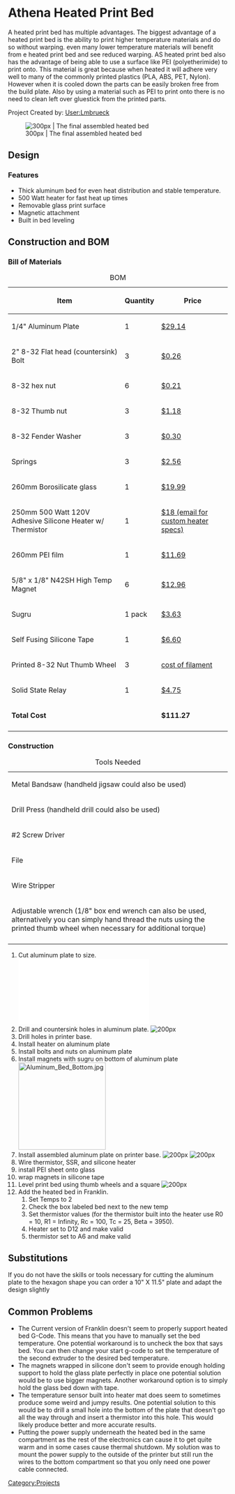 {{777}}

=Athena Heated Print Bed=

A heated print bed has multiple advantages. The biggest advantage of a heated print bed is the ability to print higher temperature materials and do so without warping. even many lower temperature materials will benefit from e heated print bed and see reduced warping. AS heated print bed also has the advantage of being able to use a surface like PEI (polyetherimide) to print onto. This material is great because when heated it will adhere very well to many of the commonly printed plastics (PLA, ABS, PET, Nylon). However when it is cooled down the parts can be easily broken free from the build plate. Also by using a material such as PEI to print onto there is no need to clean left over gluestick from the printed parts.

Project Created by: [[User:Lmbrueck]]

[[Image: Heated Print Bed.jpg | 300px | The final assembled heated bed]]

==Design==

===Features===
*Thick aluminum bed for even heat distribution and stable temperature.
*500 Watt heater for fast heat up times
*Removable glass print surface
*Magnetic attachment
*Built in bed leveling

==Construction and BOM==

===Bill of Materials===

{|class="wikitable" style="margin:auto"
|+BOM
!Item
!Quantity
!Price
|-
|1/4" Aluminum Plate
|1
|[https://www.midweststeelsupply.com/store/castaluminumplateatp5 $29.14]
|-
|2" 8-32 Flat head (countersink) Bolt
|3
|[https://www.mcmaster.com/#90273a205/=15fja77 $0.26]
|-
|8-32 hex nut
|6
|[https://www.mcmaster.com/#91841a009/=15fjbbp $0.21]
|-
|8-32 Thumb nut
|3
|[https://www.mcmaster.com/#92741a120/=15fjchx $1.18]
|-
|8-32 Fender Washer
|3
|[https://www.mcmaster.com/#90313a504/=15fjeq0 $0.30]
|-
|Springs
|3
|[https://www.mcmaster.com/#1986k4/=15fjgxw $2.56]
|-
|260mm Borosilicate glass
|1
|[https://www.amazon.com/Signswise-Clear-Borosilicate-Printers-Round260mm/dp/B00VHXY8WU/ref=sr_1_1?ie=UTF8&qid=1481521676&sr=8-1&keywords=260mm+boro $19.99]
|-
|250mm 500 Watt 120V Adhesive Silicone Heater w/ Thermistor
|1
|[https://alirubber.en.alibaba.com/ $18 (email for custom heater specs)]
|-
|260mm PEI film
|1
|[http://catalog.cshyde.com/item/3d-printing-materials/ultem-pei/36-3a-3d-d-260dia $11.69]
|-
|5/8" x 1/8" N42SH High Temp Magnet
|6
|[https://www.kjmagnetics.com/proddetail.asp?prod=DA2SH $12.96]
|-
|Sugru
|1 pack
|[https://www.amazon.com/Sugru-Moldable-Glue-SBLK3-Black/dp/B01BFE0KNQ/ref=sr_1_3?ie=UTF8&qid=1481522693&sr=8-3&keywords=sugru $3.63]
|-
|Self Fusing Silicone Tape
|1
|[https://www.amazon.com/X-Treme-Tape-TPE-XR1510ZLB-Silicone-Rectangular/dp/B00HWROO7E/ref=sr_1_3?ie=UTF8&qid=1481522908&sr=8-3&keywords=self+fusing+silicone+tape $6.60]
|-
|Printed 8-32 Nut Thumb Wheel
|3
|[https://www.youmagine.com/designs/thumb-wheel-for-8-32-nut cost of filament]
|-
|Solid State Relay
|1
|[http://www.ebay.com/itm/Output-24V-380V-25A-SSR-25-DA-Solid-State-Relay-PID-Temperature-Controller-/321871629524?hash=item4af10b4cd4:g:seoAAOSwiLdV~3hX $4.75]
|-
|'''Total Cost'''
|
|'''$111.27'''
|-
|}

===Construction===

{|class="wikitable" style="margin:auto"
|+Tools Needed
|-
|Metal Bandsaw (handheld jigsaw could also be used)
|-
|Drill Press (handheld drill could also be used)
|-
|#2 Screw Driver
|-
|File
|-
|Wire Stripper
|-
|Adjustable wrench (1/8" box end wrench can also be used, alternatively you can simply hand thread the nuts using the printed thumb wheel when necessary for additional torque)
|-
|}

#Cut aluminum plate to size. [[File:Printer base v2 in.pdf]]
#Drill and countersink holes in aluminum plate. [[Image:Aluminum_Bed_Top.jpg | 200px]]
#Drill holes in printer base.
#Install heater on aluminum plate
#Install bolts and nuts on aluminum plate
#Install magnets with sugru on bottom of aluminum plate [[Image:Aluminum_Bed_Bottom.jpg |200px]]
#Install assembled aluminum plate on printer base. [[Image:Thumb_Nut_on_Bed.jpg | 200px]] [[Image:Bed_Securing_Spring.jpg | 200px]]
#Wire thermistor, SSR, and silicone heater
#install PEI sheet onto glass
#wrap magnets in silicone tape
#Level print bed using thumb wheels and a square [[Image:Heated_Bed_Magnet_Held.jpg | 200px]]
#Add the heated bed in Franklin.
##Set Temps to 2
##Check the box labeled bed next to the new temp
##Set thermistor values (for the thermistor built into the heater use R0 = 10, R1 = Infinity, Rc = 100, Tc = 25, Beta = 3950).
##Heater set to D12 and make valid
##thermistor set to A6 and make valid

==Substitutions==
If you do not have the skills or tools necessary for cutting the aluminum plate to the hexagon shape you can order a 10" X 11.5" plate and adapt the design slightly

==Common Problems==
*The Current version of Franklin doesn't seem to properly support heated bed G-Code. This means that you have to manually set the bed temperature. One potential workaround is to uncheck the box that says bed. You can then change your start g-code to set the temperature of the second extruder to the desired bed temperature.
*The magnets wrapped in silicone don't seem to provide enough holding support to hold the glass plate perfectly in place one potential solution would be to use bigger magnets. Another workaround option is to simply hold the glass bed down with tape.
*The temperature sensor built into heater mat does seem to sometimes produce some weird and jumpy results. One potential solution to this would be to drill a small hole into the bottom of the plate that doesn't go all the way through and insert a thermistor into this hole. This would likely produce better and more accurate results.
*Putting the power supply underneath the heated bed in the same compartment as the rest of the electronics can cause it to get quite warm and in some cases cause thermal shutdown. My solution was to mount the power supply to the outside of the printer but still run the wires to the bottom compartment so that you only need one power cable connected.

<!-- Don't change the next line unless you intend to change the categorization -->
<!-- Do add additional, appropriate categories.  See http://www.appropedia.org/Appropedia:CategoryTree for ideas. -->
[[Category:Projects]]